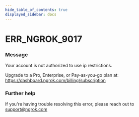 ```yaml
---
hide_table_of_contents: true
displayed_sidebar: docs
---
```



# ERR_NGROK_9017

### Message
Your account is not authorized to use ip restrictions.

Upgrade to a Pro, Enterprise, or Pay-as-you-go plan at: https://dashboard.ngrok.com/billing/subscription

<ErrorDetails error='err_ngrok_9017' />


### Further help
If you're having trouble resolving this error, please reach out to [support@ngrok.com](mailto:support@ngrok.com?subject=Help%20with%20ERR_NGROK_9017)

